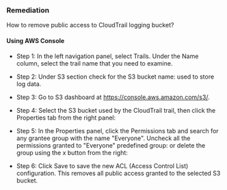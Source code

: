 ### Remediation

How to remove public access to CloudTrail logging bucket?

#### Using AWS Console

- Step 1: In the left navigation panel, select Trails. Under the Name column, select the trail name that you need to examine.

- Step 2: Under S3 section check for the S3 bucket name: used to store log data.

- Step 3: Go to S3 dashboard at https://console.aws.amazon.com/s3/.

- Step 4: Select the S3 bucket used by the CloudTrail trail, then click the Properties tab from the right panel:
- Step 5: In the Properties panel, click the Permissions tab and search for any grantee group with the name "Everyone". Uncheck all the permissions granted to "Everyone" predefined group: or delete the group using the x button from the right:
- Step 6: Click Save to save the new ACL (Access Control List) configuration. This removes all public access granted to the selected S3 bucket.
